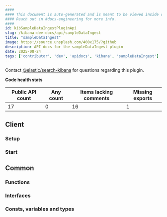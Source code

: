 ```yaml
---
####
#### This document is auto-generated and is meant to be viewed inside our experimental, new docs system.
#### Reach out in #docs-engineering for more info.
####
id: kibSampleDataIngestPluginApi
slug: /kibana-dev-docs/api/sampleDataIngest
title: "sampleDataIngest"
image: https://source.unsplash.com/400x175/?github
description: API docs for the sampleDataIngest plugin
date: 2025-08-24
tags: ['contributor', 'dev', 'apidocs', 'kibana', 'sampleDataIngest']
---
```




Contact [@elastic/search-kibana](https://github.com/orgs/elastic/teams/search-kibana) for questions regarding this plugin.

**Code health stats**

| Public API count  | Any count | Items lacking comments | Missing exports |
|-------------------|-----------|------------------------|-----------------|
| 17 | 0 | 16 | 1 |

## Client

### Setup
<DocDefinitionList data={[sampleDataIngestObj.client.setup]}/>

### Start
<DocDefinitionList data={[sampleDataIngestObj.client.start]}/>

## Common

### Functions
<DocDefinitionList data={sampleDataIngestObj.common.functions}/>

### Interfaces
<DocDefinitionList data={sampleDataIngestObj.common.interfaces}/>

### Consts, variables and types
<DocDefinitionList data={sampleDataIngestObj.common.misc}/>

